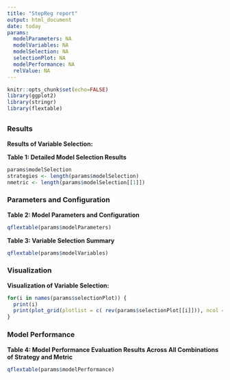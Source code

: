 ```yaml
---
title: "StepReg report"
output: html_document
date: today
params:
  modelParameters: NA
  modelVariables: NA
  modelSelection: NA
  selectionPlot: NA
  modelPerformance: NA
  relValue: NA
---
```


```r
knitr::opts_chunk$set(echo=FALSE)
library(ggplot2)
library(stringr)
library(flextable)
```

## {.tabset}

### Results

**Results of Variable Selection:**

**Table 1: Detailed Model Selection Results**
```r
params$modelSelection
strategies <- length(params$modelSelection)
nmetric <- length(params$modelSelection[[1]])
```

### Parameters and Configuration

**Table 2: Model Parameters and Configuration**
```r
qflextable(params$modelParameters)
```

**Table 3: Variable Selection Summary**
```r
qflextable(params$modelVariables)
```

### Visualization

**Visualization of Variable Selection:**
```r
for(i in names(params$selectionPlot)) {
  print(i)
  print(plot_grid(plotlist = c( rev(params$selectionPlot[[i]])), ncol = 1, rel_heights = c(1, as.numeric(params$relValue))))
}
```

### Model Performance

**Table 4: Model Performance Evaluation Results Across All Combinations of Strategy and Metric**
```r
qflextable(params$modelPerformance)
```